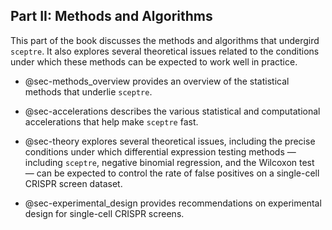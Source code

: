 ## Part II: Methods and Algorithms

This part of the book discusses the methods and algorithms that undergird `sceptre`. It also explores several theoretical issues related to the conditions under which these methods can be expected to work well in practice.

-   @sec-methods_overview provides an overview of the statistical methods that underlie `sceptre`.

-   @sec-accelerations describes the various statistical and computational accelerations that help make `sceptre` fast.

-   @sec-theory explores several theoretical issues, including the precise conditions under which differential expression testing methods --- including `sceptre`, negative binomial regression, and the Wilcoxon test --- can be expected to control the rate of false positives on a single-cell CRISPR screen dataset.

-   @sec-experimental_design provides recommendations on experimental design for single-cell CRISPR screens.
